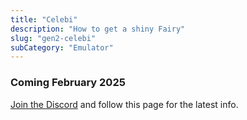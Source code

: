 ```yaml
---
title: "Celebi"
description: "How to get a shiny Fairy"
slug: "gen2-celebi"
subCategory: "Emulator"
---
```


### Coming February 2025

[Join the Discord](https://www.discord.gg/d8JuAvg) and follow this page for the latest info.
